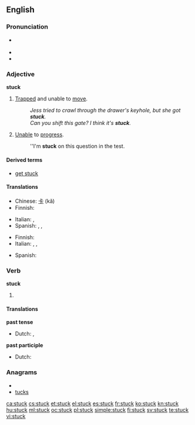 ==English==

===Pronunciation===
* {{a|UK|US}} {{IPA|/ˈstʌk/}}
* {{audio|en-us-stuck.ogg|Audio (US)}}
* {{rhymes|ʌk}}

===Adjective===
'''stuck'''

# [[trapped|Trapped]] and unable to [[move]].
#: ''Jess tried to crawl through the drawer's keyhole, but she got '''stuck'''.''
#: ''Can you shift this gate?  I think it's '''stuck'''.''
# [[unable|Unable]] to [[progress]].
#: ''I'm '''stuck''' on this question in the test.

====Derived terms====
* [[get stuck]]

====Translations====
{{trans-top|trapped and unable to move}}
* Chinese: [[卡]] (kǎ)
* Finnish: {{t-|fi|jumissa}}
{{trans-mid}}
* Italian: {{t-|it|intrappolato}},  {{t-|it|bloccato}}
* Spanish: {{t-|es|atascado}}, {{t-|es|atrapado}}, {{t-|es|pegado}}
{{trans-bottom}}

{{trans-top|unable to progress}}
* Finnish: {{t-|fi|jumissa}}
* Italian: {{t-|it|ostruito}},  {{t-|it|bloccato}},  {{t-|it|inceppato}}
{{trans-mid}}
* Spanish: {{t-|es|atascado}}
{{trans-bottom}}

===Verb===
'''stuck'''

# {{past tense of| to [[stick]]}}

====Translations====
'''past tense'''
* Dutch: {{t-|nl|kleefde}}, {{t-|nl|kleefden}}
'''past participle'''
* Dutch: {{t-|nl|gekleefd}}

===Anagrams===
* {{alphagram|ckstu}}
* [[tucks#English|tucks]]

[[ca:stuck]]
[[cs:stuck]]
[[et:stuck]]
[[el:stuck]]
[[es:stuck]]
[[fr:stuck]]
[[ko:stuck]]
[[kn:stuck]]
[[hu:stuck]]
[[ml:stuck]]
[[oc:stuck]]
[[pl:stuck]]
[[simple:stuck]]
[[fi:stuck]]
[[sv:stuck]]
[[te:stuck]]
[[vi:stuck]]